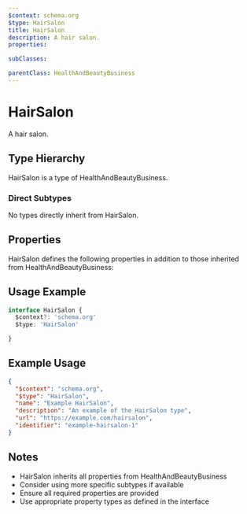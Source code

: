 ```yaml
---
$context: schema.org
$type: HairSalon
title: HairSalon
description: A hair salon.
properties:

subClasses:

parentClass: HealthAndBeautyBusiness
---
```


# HairSalon

A hair salon.

## Type Hierarchy

HairSalon is a type of HealthAndBeautyBusiness.

### Direct Subtypes

No types directly inherit from HairSalon.

## Properties

HairSalon defines the following properties in addition to those inherited from HealthAndBeautyBusiness:



## Usage Example

```typescript
interface HairSalon {
  $context?: 'schema.org'
  $type: 'HairSalon'

}
```

## Example Usage

```json
{
  "$context": "schema.org",
  "$type": "HairSalon",
  "name": "Example HairSalon",
  "description": "An example of the HairSalon type",
  "url": "https://example.com/hairsalon",
  "identifier": "example-hairsalon-1"
}
```

## Notes

- HairSalon inherits all properties from HealthAndBeautyBusiness
- Consider using more specific subtypes if available
- Ensure all required properties are provided
- Use appropriate property types as defined in the interface

